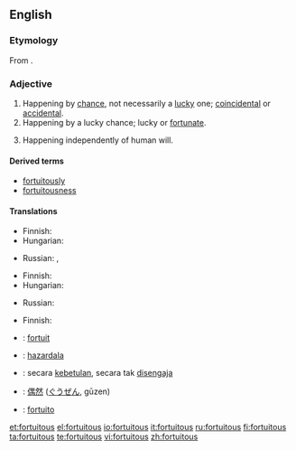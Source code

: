 ==English==

===Etymology===
From {{etyl|la}} {{term|fortuitus|fōrtuītus|lang=la}}.

===Adjective===
{{en-adj}}

# Happening by [[chance]], not necessarily a [[lucky]] one; [[coincidental]] or [[accidental]].
# Happening by a lucky chance; lucky or [[fortunate]].
# {{law}} Happening independently of human will.

====Derived terms====
* [[fortuitously]]
* [[fortuitousness]]

====Translations====
{{trans-top|happening by chance, not necessarily a lucky one}}
* Finnish: {{t|fi|sattumanvarainen}}
* Hungarian: {{t|hu|váratlan}}
{{trans-mid}}
* Russian: {{t|ru|случайный|sc=Cyrl|tr=slučájnyj}}, {{t|ru|неожиданный|sc=Cyrl|tr=n'eožídannyj}}
{{trans-bottom}}

{{trans-top|happening by a lucky chance}}
* Finnish: {{t|fi|onnekas}}
* Hungarian: {{t|hu|véletlen}}
{{trans-mid}}
* Russian: {{t|ru|случайный|sc=Cyrl|tr=slučájnyj}}
{{trans-bottom}}

{{trans-top|law: happening independently of human will}}
* Finnish: {{t|fi|tahaton}}
{{trans-mid}}
{{trans-bottom}}

{{checktrans-top}}
* {{ttbc|French}}: [[fortuit]]
* {{ttbc|Ido}}: [[hazardala]]
* {{ttbc|Indonesian}}: secara [[betul|kebetulan]], secara tak [[sengaja|disengaja]]
{{trans-mid}}
* {{ttbc|Japanese}}: [[偶然]] ([[ぐうぜん]], gūzen)
* {{ttbc|Portuguese}}: [[fortuito]]
{{trans-bottom}}

[[et:fortuitous]]
[[el:fortuitous]]
[[io:fortuitous]]
[[it:fortuitous]]
[[ru:fortuitous]]
[[fi:fortuitous]]
[[ta:fortuitous]]
[[te:fortuitous]]
[[vi:fortuitous]]
[[zh:fortuitous]]